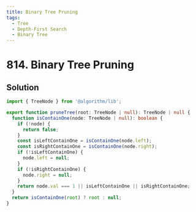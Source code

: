 ```yaml
---
title: Binary Tree Pruning
tags:
  - Tree
  - Depth-First Search
  - Binary Tree
---
```


# 814. Binary Tree Pruning

<Badges>
  <LevelBadge level="medium" />
  <TopicBadge name="Tree" slug="tree" />
  <TopicBadge name="Depth-First Search" slug="depth-first-search" />
  <TopicBadge name="Binary Tree" slug="binary-tree" />
</Badges>

## Solution

```typescript filename="solution.ts" copy
import { TreeNode } from '@algorithm/lib';

export function pruneTree(root: TreeNode | null): TreeNode | null {
  function isContainOne(node: TreeNode | null): boolean {
    if (!node) {
      return false;
    }
    const isLeftContainOne = isContainOne(node.left);
    const isRightContainOne = isContainOne(node.right);
    if (!isLeftContainOne) {
      node.left = null;
    }
    if (!isRightContainOne) {
      node.right = null;
    }
    return node.val === 1 || isLeftContainOne || isRightContainOne;
  }
  return isContainOne(root) ? root : null;
}
```

<ProblemLink
  codingSite="leetcode"
  href="https://leetcode.com/problems/binary-tree-pruning/"
  title="Binary Tree Pruning"
/>
